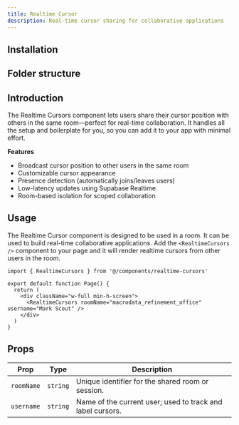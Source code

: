 ```yaml
---
title: Realtime Cursor
description: Real-time cursor sharing for collaborative applications
---
```


<div className="flex flex-row -space-x-px w-full">
  <BlockPreview name="realtime-cursor-demo" isPair />
  <BlockPreview name="realtime-cursor-demo" isPair />
</div>

## Installation

<BlockItem
  name="realtime-cursor-react-router"
  description="Renders realtime cursors from other users in a room."
/>

## Folder structure

<RegistryBlock itemName="realtime-cursor-react-router" />

## Introduction

The Realtime Cursors component lets users share their cursor position with others in the same room—perfect for real-time collaboration. It handles all the setup and boilerplate for you, so you can add it to your app with minimal effort.

**Features**

- Broadcast cursor position to other users in the same room
- Customizable cursor appearance
- Presence detection (automatically joins/leaves users)
- Low-latency updates using Supabase Realtime
- Room-based isolation for scoped collaboration

## Usage

The Realtime Cursor component is designed to be used in a room. It can be used to build real-time collaborative applications. Add the `<RealtimeCursors />` component to your page and it will render realtime cursors from other users in the room.

```tsx
import { RealtimeCursors } from '@/components/realtime-cursors'

export default function Page() {
  return (
    <div className="w-full min-h-screen">
      <RealtimeCursors roomName="macrodata_refinement_office" username="Mark Scout" />
    </div>
  )
}
```

## Props

| Prop       | Type     | Description                                                |
| ---------- | -------- | ---------------------------------------------------------- |
| `roomName` | `string` | Unique identifier for the shared room or session.          |
| `username` | `string` | Name of the current user; used to track and label cursors. |
